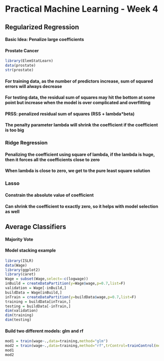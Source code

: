 Practical Machine Learning - Week 4
===================================

## Regularized Regression
#### Basic Idea: Penalize large coefficients
#### Prostate Cancer
```r
library(ElemStatLearn)
data(prostate)
str(prostate)
```

#### For training data, as the number of predictors increase, sum of squared errors will always decrease  
#### For testing data, the residual sum of squares may hit the bottom at some point but increase when the model is over complicated and overfitting  

#### PRSS: penalized residual sum of squares (RSS + lambda*beta)  

#### The penalty parameter lambda will shrink the coefficient if the coefficient is too big  

### Ridge Regression
#### Penalizing the coefficient using square of lambda, if the lambda is huge, then it forces all the coefficients close to zero
#### When lambda is close to zero, we get to the pure least square solution

### Lasso
#### Constrain the absolute value of coefficient
#### Can shrink the coefficient to exactly zero, so it helps with model selection as well


## Average Classifiers
#### Majority Vote
#### Model stacking example
```r
library(ISLR)
data(Wage)
library(ggplot2)
library(caret)
Wage = subset(Wage,select=-c(logwage))
inBuild = createDataPartition(y=Wage$wage,p=0.7,list=F)
validation = Wage[-inBuild,]
buildData = Wage[inBuild,]
inTrain = createDataPartition(y=buildData$wage,p=0.7,list=F)
training = buildData[inTrain,]
testing = buildData[-inTrain,]
dim(validation)
dim(training)
dim(testing)
```

#### Build two different models: glm and rf
```r
mod1 = train(wage~.,data=training,method="glm")
mod2 = train(wage~.,data=training,method="rf",trControl=trainControl(method="cv"),number=3)
mod1
mod2
```





